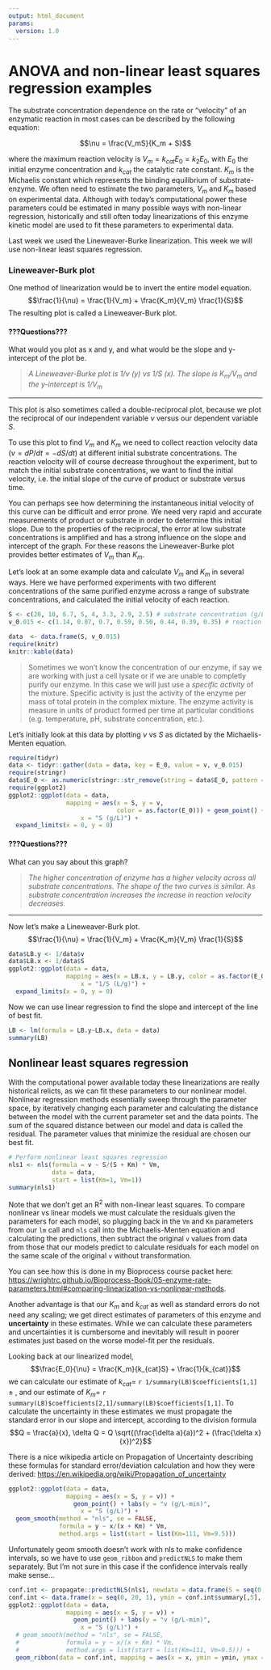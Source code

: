 ```yaml
---
output: html_document
params:
  version: 1.0
---
```


# ANOVA and non-linear least squares regression examples {.unnumbered}

The substrate concentration dependence on the rate or "velocity" of an enzymatic reaction in most cases can be described by the following equation:

$$\nu = \frac{V_mS}{K_m + S}$$

where the maximum reaction velocity is $V_m = k_{cat}E_0 = k_2E_0$, with $E_0$ the initial enzyme concentration and $k_{cat}$ the catalytic rate constant. $K_m$ is the Michaelis constant which represents the binding equilibrium of substrate-enzyme. We often need to estimate the two parameters, $V_m$ and $K_m$  based on experimental data. Although with today's computational power these parameters could be estimated in many possible ways with non-linear regression, historically and still often today linearizations of this enzyme kinetic model are used to fit these parameters to experimental data. 

Last week we used the Lineweaver-Burke linearization. This week we will use non-linear least squares regression. 

### Lineweaver-Burk plot

One method of linearization would be to invert the entire model equation.
$$\frac{1}{\nu} = \frac{1}{V_m} + \frac{K_m}{V_m} \frac{1}{S}$$
The resulting plot is called a Lineweaver-Burk plot. 

#### ???Questions??? 

What would you plot as x and y, and what would be the slope and y-intercept of  the plot be. 

>*A Lineweaver-Burke plot is $1/\nu$ (y) vs $1/S$ (x). The slope is $K_m/V_m$ and the y-intercept is $1/V_m$*

*** 

This plot is also sometimes called a double-reciprocal plot, because we plot the reciprocal of our independent variable $\nu$ versus our dependent variable $S$. 

To use this plot to find $V_m$ and $K_m$ we need to collect reaction velocity data ($\nu = dP/dt = -dS/dt$) at different initial substrate concentrations. The reaction velocity will of course decrease throughout the experiment, but to match the initial substrate concentrations, we want to find the initial velocity, i.e. the initial slope of the curve of product or substrate versus time. 

You can perhaps see how determining the instantaneous initial velocity of this curve can be difficult and error prone. We need very rapid and accurate measurements of product or substrate in order to determine this initial slope. Due to the properties of the reciprocal, the error at low substrate concentrations is amplified and has a strong influence on the slope and intercept of the graph. For these reasons the Lineweaver-Burke plot provides better estimates of $V_m$ than $K_m$. 

Let's look at an some example data and calculate $V_m$ and $K_m$ in several ways. Here we have performed experiments with two different concentrations of the same purified enzyme across a range of substrate concentrations, and calculated the initial velocity of each reaction.

```r
S <- c(20, 10, 6.7, 5, 4, 3.3, 2.9, 2.5) # substrate concentration (g/L)
v_0.015 <- c(1.14, 0.87, 0.7, 0.59, 0.50, 0.44, 0.39, 0.35) # reaction velocity (g/L-min) at E_0 = 0.015 g/L

data  <- data.frame(S, v_0.015)
require(knitr)
knitr::kable(data)
```

>Sometimes we won't know the concentration of our enzyme, if say we are working with just a cell lysate or if we are unable to completly purify our enzyme. In this case we will just use a *specific activity* of the mixture. Specific activity is just the activity of the enzyme per mass of total protein in the complex mixture. The enzyme activity is measure in units of product formed per time at particular conditions (e.g. temperature, pH, substrate concentration, etc.).  

Let's initially look at this data by plotting $\nu$ vs $S$ as dictated by the Michaelis-Menten equation.


```r
require(tidyr)
data <- tidyr::gather(data = data, key = E_0, value = v, v_0.015)
require(stringr)
data$E_0 <- as.numeric(stringr::str_remove(string = data$E_0, pattern = "v_"))
require(ggplot2)
ggplot2::ggplot(data = data, 
                mapping = aes(x = S, y = v, 
                              color = as.factor(E_0))) + geom_point() + labs(y = "v (g/L-min)", 
                    x = "S (g/L)") + 
  expand_limits(x = 0, y = 0)
```

#### ???Questions??? 

What can you say about this graph? 

>*The higher concentration of enzyme has a higher velocity across all substrate concentrations. The shape of the two curves is similar. As substrate concentration increases the increase in reaction velocity decreases.*

*** 

Now let's make a Lineweaver-Burk plot. 
$$\frac{1}{\nu} = \frac{1}{V_m} + \frac{K_m}{V_m} \frac{1}{S}$$

```r
data$LB.y <- 1/data$v
data$LB.x <- 1/data$S
ggplot2::ggplot(data = data, 
                mapping = aes(x = LB.x, y = LB.y, color = as.factor(E_0))) + geom_point() + labs(y = "1/v (L-min/g)", 
                    x = "1/S (L/g)") + 
  expand_limits(x = 0, y = 0)
```

Now we can use linear regression to find the slope and intercept of the line of best fit.

```r
LB <- lm(formula = LB.y~LB.x, data = data)
summary(LB)
```

## Nonlinear least squares regression

With the computational power available today these linearizations are really historical relicts, as we can fit these parameters to our nonlinear model. Nonlinear regression methods essentially sweep through the parameter space, by iteratively changing each parameter and calculating the distance between the model with the current parameter set and the data points. The sum of the squared distance between our model and data is called the residual. The parameter values that minimize the residual are chosen our best fit. 

```r
# Perform nonlinear least squares regression
nls1 <- nls(formula = v ~ S/(S + Km) * Vm,
            data = data,
            start = list(Km=1, Vm=1))
summary(nls1)
```

Note that we don't get an R^2^ with non-linear least squares. To compare nonlinear vs linear models we must calculate the residuals given the parameters for each model, so plugging back in the `Vm` and `Km` parameters from our `lm` call and `nls` call into the Michaelis-Menten equation and calculating the predictions, then subtract the original `v` values from data from those that our models predict to calculate residuals for each model on the same scale of the original `v` without transformation. 

You can see how this is done in my Bioprocess course packet here: <https://wrightrc.github.io/Bioprocess-Book/05-enzyme-rate-parameters.html#comparing-linearization-vs-nonlinear-methods>.

Another advantage is that our $K_m$ and $k_{cat}$ as well as standard errors do not need any scaling; we get direct estimates of parameters of this enzyme and **uncertainty** in these estimates. While we can calculate these parameters and uncertainties it is cumbersome and inevitably will result in poorer estimates just based on the worse model-fit per the residuals.

Looking back at our linearized model, 
$$\frac{E_0}{\nu} = \frac{K_m}{k_{cat}S} + \frac{1}{k_{cat}}$$
we can calculate our estimate of $k_{cat}=$ `r 1/summary(LB)$coefficients[1,1]` $\pm$ , and our estimate of $K_m =$ `r summary(LB)$coefficients[2,1]/summary(LB)$coefficients[1,1]`. To calculate the uncertainty in these estimates we must propagate the standard error in our slope and intercept, according to the division formula
$$Q = \frac{a}{x}, \delta Q = Q \sqrt{(\frac{\delta a}{a})^2 + (\frac{\delta x}{x})^2}$$

There is a nice wikipedia article on Propagation of Uncertainty describing these formulas for standard error/deviation calculation and how they were derived: <https://en.wikipedia.org/wiki/Propagation_of_uncertainty>

```r
ggplot2::ggplot(data = data, 
                mapping = aes(x = S, y = v)) + 
                  geom_point() + labs(y = "v (g/L-min)", 
                    x = "S (g/L)") + 
  geom_smooth(method = "nls", se = FALSE,
              formula = y ~ x/(x + Km) * Vm,
              method.args = list(start = list(Km=111, Vm=9.5)))
```

Unfortunately geom smooth doesn't work with nls to make confidence intervals, so we have to use `geom_ribbon` and `predictNLS` to make them separately. But I'm not sure in this case if the confidence intervals really make sense...

```r
conf.int <- propagate::predictNLS(nls1, newdata = data.frame(S = seq(0, 20, 1)), interval = "confidence", nsim = 100000)
conf.int <- data.frame(x = seq(0, 20, 1), ymin = conf.int$summary[,5], ymax = conf.int$summary[,6])
ggplot2::ggplot(data = data, 
                mapping = aes(x = S, y = v)) + 
                  geom_point() + labs(y = "v (g/L-min)", 
                    x = "S (g/L)") + 
  # geom_smooth(method = "nls", se = FALSE,
  #             formula = y ~ x/(x + Km) * Vm,
  #             method.args = list(start = list(Km=111, Vm=9.5))) + 
  geom_ribbon(data = conf.int, mapping = aes(x = x, ymin = ymin, ymax = ymax), inherit.aes = FALSE, alpha = 0.2)
```


